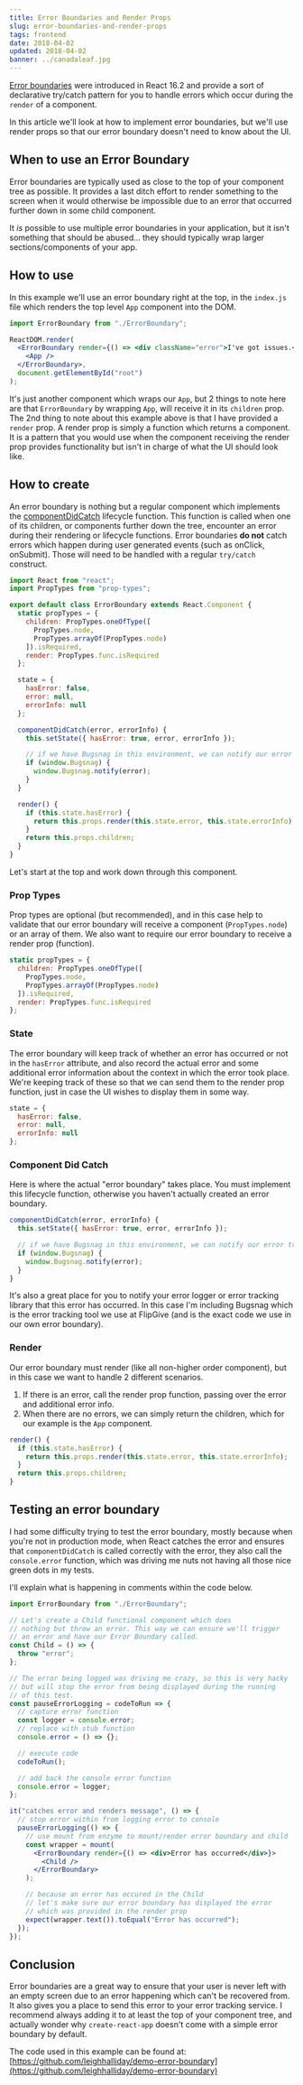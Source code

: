 ```yaml
---
title: Error Boundaries and Render Props
slug: error-boundaries-and-render-props
tags: frontend
date: 2018-04-02
updated: 2018-04-02
banner: ../canadaleaf.jpg
---
```



[Error boundaries](https://reactjs.org/blog/2017/07/26/error-handling-in-react-16.html) were introduced in React 16.2 and provide a sort of declarative try/catch pattern for you to handle errors which occur during the `render` of a component.

In this article we'll look at how to implement error boundaries, but we'll use render props so that our error boundary doesn't need to know about the UI.

<YouTube id="gWlEUcUZ3kI" />

## When to use an Error Boundary

Error boundaries are typically used as close to the top of your component tree as possible. It provides a last ditch effort to render something to the screen when it would otherwise be impossible due to an error that occurred further down in some child component.

It _is_ possible to use multiple error boundaries in your application, but it isn't something that should be abused... they should typically wrap larger sections/components of your app.

## How to use

In this example we'll use an error boundary right at the top, in the `index.js` file which renders the top level `App` component into the DOM.

```jsx
import ErrorBoundary from "./ErrorBoundary";

ReactDOM.render(
  <ErrorBoundary render={() => <div className="error">I've got issues.</div>}>
    <App />
  </ErrorBoundary>,
  document.getElementById("root")
);
```

It's just another component which wraps our `App`, but 2 things to note here are that `ErrorBoundary` by wrapping `App`, will receive it in its `children` prop. The 2nd thing to note about this example above is that I have provided a `render` prop. A render prop is simply a function which returns a component. It is a pattern that you would use when the component receiving the render prop provides functionality but isn't in charge of what the UI should look like.

## How to create

An error boundary is nothing but a regular component which implements the [componentDidCatch](https://reactjs.org/docs/react-component.html#componentdidcatch) lifecycle function. This function is called when one of its children, or components further down the tree, encounter an error during their rendering or lifecycle functions. Error boundaries **do not** catch errors which happen during user generated events (such as onClick, onSubmit). Those will need to be handled with a regular `try/catch` construct.

```jsx
import React from "react";
import PropTypes from "prop-types";

export default class ErrorBoundary extends React.Component {
  static propTypes = {
    children: PropTypes.oneOfType([
      PropTypes.node,
      PropTypes.arrayOf(PropTypes.node)
    ]).isRequired,
    render: PropTypes.func.isRequired
  };

  state = {
    hasError: false,
    error: null,
    errorInfo: null
  };

  componentDidCatch(error, errorInfo) {
    this.setState({ hasError: true, error, errorInfo });

    // if we have Bugsnag in this environment, we can notify our error tracker
    if (window.Bugsnag) {
      window.Bugsnag.notify(error);
    }
  }

  render() {
    if (this.state.hasError) {
      return this.props.render(this.state.error, this.state.errorInfo);
    }
    return this.props.children;
  }
}
```

Let's start at the top and work down through this component.

### Prop Types

Prop types are optional (but recommended), and in this case help to validate that our error boundary will receive a component (`PropTypes.node`) or an array of them. We also want to require our error boundary to receive a render prop (function).

```js
static propTypes = {
  children: PropTypes.oneOfType([
    PropTypes.node,
    PropTypes.arrayOf(PropTypes.node)
  ]).isRequired,
  render: PropTypes.func.isRequired
};
```

### State

The error boundary will keep track of whether an error has occurred or not in the `hasError` attribute, and also record the actual error and some additional error information about the context in which the error took place. We're keeping track of these so that we can send them to the render prop function, just in case the UI wishes to display them in some way.

```js
state = {
  hasError: false,
  error: null,
  errorInfo: null
};
```

### Component Did Catch

Here is where the actual "error boundary" takes place. You must implement this lifecycle function, otherwise you haven't actually created an error boundary.

```js
componentDidCatch(error, errorInfo) {
  this.setState({ hasError: true, error, errorInfo });

  // if we have Bugsnag in this environment, we can notify our error tracker
  if (window.Bugsnag) {
    window.Bugsnag.notify(error);
  }
}
```

It's also a great place for you to notify your error logger or error tracking library that this error has occurred. In this case I'm including Bugsnag which is the error tracking tool we use at FlipGive (and is the exact code we use in our own error boundary).

### Render

Our error boundary must render (like all non-higher order component), but in this case we want to handle 2 different scenarios.

1.  If there is an error, call the render prop function, passing over the error and additional error info.
2.  When there are no errors, we can simply return the children, which for our example is the `App` component.

```js
render() {
  if (this.state.hasError) {
    return this.props.render(this.state.error, this.state.errorInfo);
  }
  return this.props.children;
}
```

## Testing an error boundary

I had some difficulty trying to test the error boundary, mostly because when you're not in production mode, when React catches the error and ensures that `componentDidCatch` is called correctly with the error, they also call the `console.error` function, which was driving me nuts not having all those nice green dots in my tests.

I'll explain what is happening in comments within the code below.

```jsx
import ErrorBoundary from "./ErrorBoundary";

// Let's create a Child functional component which does
// nothing but throw an error. This way we can ensure we'll trigger
// an error and have our Error Boundary called.
const Child = () => {
  throw "error";
};

// The error being logged was driving me crazy, so this is very hacky
// but will stop the error from being displayed during the running
// of this test.
const pauseErrorLogging = codeToRun => {
  // capture error function
  const logger = console.error;
  // replace with stub function
  console.error = () => {};

  // execute code
  codeToRun();

  // add back the console error function
  console.error = logger;
};

it("catches error and renders message", () => {
  // stop error within from logging error to console
  pauseErrorLogging(() => {
    // use mount from enzyme to mount/render error boundary and child
    const wrapper = mount(
      <ErrorBoundary render={() => <div>Error has occurred</div>}>
        <Child />
      </ErrorBoundary>
    );

    // because an error has occured in the Child
    // let's make sure our error boundary has displayed the error
    // which was provided in the render prop
    expect(wrapper.text()).toEqual("Error has occurred");
  });
});
```

## Conclusion

Error boundaries are a great way to ensure that your user is never left with an empty screen due to an error happening which can't be recovered from. It also gives you a place to send this error to your error tracking service. I recommend always adding it to at least the top of your component tree, and actually wonder why `create-react-app` doesn't come with a simple error boundary by default.

The code used in this example can be found at: [https://github.com/leighhalliday/demo-error-boundary](https://github.com/leighhalliday/demo-error-boundary)
